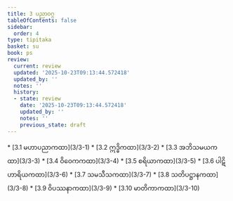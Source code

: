 ```yaml
---
title: 3 ပညာဝဂ္ဂ
tableOfContents: false
sidebar:
  order: 4
type: tipitaka
basket: su
book: ps
review:
  current: review
  updated: '2025-10-23T09:13:44.572418'
  updated_by: ''
  notes: ''
  history:
  - state: review
    date: '2025-10-23T09:13:44.572418'
    updated_by: ''
    notes: ''
    previous_state: draft
---
```



<ReviewStatus review={frontmatter.review} showDetails={true} />

<HypothesisAnnotation frontmatter={frontmatter} />

<DynamicBreadcrumb />



<TableOfContents book="ps" section="3">
* [3.1 မဟာပညာကထာ](3/3-1)
* [3.2 ဣဒ္ဓိကထာ](3/3-2)
* [3.3 အဘိသမယကထာ](3/3-3)
* [3.4 ဝိဝေကကထာ](3/3-4)
* [3.5 စရိယာကထာ](3/3-5)
* [3.6 ပါဋိဟာရိယကထာ](3/3-6)
* [3.7 သမသီသကထာ](3/3-7)
* [3.8 သတိပဋ္ဌာနကထာ](3/3-8)
* [3.9 ဝိပဿနာကထာ](3/3-9)
* [3.10 မာတိကာကထာ](3/3-10)
</TableOfContents>